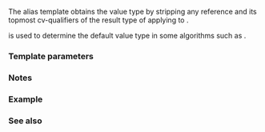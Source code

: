{{cpp/title|projected_value_t}}
{{cpp/iterator/navbar}}
{{ddcl|header=iterator|since=c++26|1=
template&lt; std::indirectly_readable I, 
          std::indirectly_regular_unary_invocable&lt;I&gt; Proj &gt;
using projected_value_t = 
    std::remove_cvref_t&lt;std::invoke_result_t&lt;Proj&amp;, std::iter_value_t&lt;I&gt;&amp;&gt;&gt;;
}}

The alias template {{tt|projected_value_t}} obtains the value type by stripping any reference and its topmost cv-qualifiers of the result type of applying {{tt|Proj}} to {{c|std::iter_value_t&lt;I&gt;&amp;}}.

{{tt|projected_value_t}} is used to determine the default value type in some algorithms such as {{c/core|ranges::contains}}. 

===Template parameters===
{{par begin}}
{{par|I|an indirectly readable type}}
{{par|Proj|projection applied to an lvalue reference to value type of {{tt|I}}}}
{{par end}}

===Notes===
{{feature test macro|__cpp_lib_algorithm_default_value_type|default template type for algorithm values using {{tt|std::projected_value_t}}|value=202403L|std=C++26}}

===Example===
{{example
|code=
}}

===See also===
{{dsc begin}}
{{dsc inc|cpp/iterator/dsc indirect_result_t}}
{{dsc inc|cpp/iterator/dsc projected}}
{{dsc end}}

{{langlinks|es|ja|zh}}